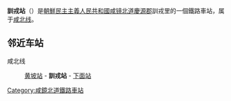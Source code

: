 {{unreferenced|time=2015-02-02T04:37:40+00:00}}
{{朝鮮半島車站資訊
|公司色 = blue
|文字色 = 
|站名 = 訓戎站
|圖片 = 
|pxl = 
|圖片說明 =
|前一站 = [[黄坡站_(咸镜北道)|黄坡]]
|前一站距離 = 9.6
|後一站距離 = 5.4
|後一站 = [[下面站|下面]]
|所屬路線 = [[咸北线|咸北线]]
|距離 = 205.1
|起點站 = [[青岩站|青岩]]
|諺文 = 훈융역
|朝鮮漢字 = 訓戎驛
|文觀部式 = Hunyung-yeok
|馬-賴式 = Hunyung-yŏk
|副站名 = 
|車站編號 = 
|停站路線數 = 
|所屬公司 = [[朝鮮民主主義人民共和國鐵道省|朝鮮民主主義人民共和國鐵道省]]
|所在地 =[[咸镜北道|咸镜北道]][[慶源郡|慶源郡]]訓戎里
|車站構造 = 地面车站
|月台配置 = 
|啟用年月日 =
|廢站年月日 = 
|上下車人次 = 
|統計年度 = 
|轉車 = 
|備註 = 
|全寬備註 = 
}}

'''訓戎站'''（{{lang-ko|훈융역}}）是[[朝鮮民主主義人民共和國|朝鮮民主主義人民共和國]][[咸镜北道|咸镜北道]][[慶源郡|慶源郡]]訓戎里的一個鐵路車站，属于[[咸北线|咸北线]]。

==邻近车站==
咸北线
:[[黄坡站_(咸镜北道)|黄坡站]] - '''訓戎站''' - [[下面站|下面站]]

{{朝鲜铁路小作品}}

{{咸北线}}

[[Category:咸鏡北道鐵路車站|Category:咸鏡北道鐵路車站]]